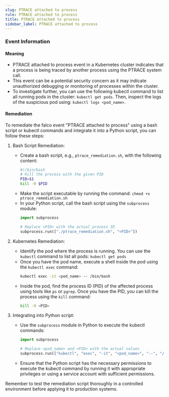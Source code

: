 ```yaml
--- 
slug: PTRACE attached to process
rule: PTRACE attached to process
title: PTRACE attached to process
sidebar_label: PTRACE attached to process
---
```

                   

### Event Information

#### Meaning

- PTRACE attached to process event in a Kubernetes cluster indicates that a process is being traced by another process using the PTRACE system call.
- This event can be a potential security concern as it may indicate unauthorized debugging or monitoring of processes within the cluster.
- To investigate further, you can use the following kubectl command to list all running pods in the cluster: `kubectl get pods`. Then, inspect the logs of the suspicious pod using: `kubectl logs <pod_name>`.

#### Remediation

To remediate the falco event "PTRACE attached to process" using a bash script or kubectl commands and integrate it into a Python script, you can follow these steps:

1. Bash Script Remediation:
   - Create a bash script, e.g., `ptrace_remediation.sh`, with the following content:
     ```bash
     #!/bin/bash
     # Kill the process with the given PID
     PID=$1
     kill -9 $PID
     ```
   - Make the script executable by running the command: `chmod +x ptrace_remediation.sh`
   - In your Python script, call the bash script using the `subprocess` module:
     ```python
     import subprocess
     
     # Replace <PID> with the actual process ID
     subprocess.run(["./ptrace_remediation.sh", "<PID>"])
     ```

2. Kubernetes Remediation:
   - Identify the pod where the process is running. You can use the `kubectl` command to list all pods: `kubectl get pods`
   - Once you have the pod name, execute a shell inside the pod using the `kubectl exec` command:
     ```bash
     kubectl exec -it <pod_name> -- /bin/bash
     ```
   - Inside the pod, find the process ID (PID) of the affected process using tools like `ps` or `pgrep`. Once you have the PID, you can kill the process using the `kill` command:
     ```bash
     kill -9 <PID>
     ```

3. Integrating into Python script:
   - Use the `subprocess` module in Python to execute the kubectl commands:
     ```python
     import subprocess
     
     # Replace <pod_name> and <PID> with the actual values
     subprocess.run(["kubectl", "exec", "-it", "<pod_name>", "--", "/bin/bash", "-c", "kill -9 <PID>"])
     ```
   - Ensure that the Python script has the necessary permissions to execute the kubectl command by running it with appropriate privileges or using a service account with sufficient permissions.

Remember to test the remediation script thoroughly in a controlled environment before applying it to production systems.

 
